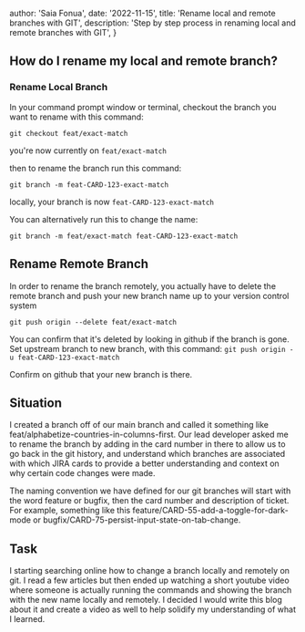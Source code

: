 
  author: 'Saia Fonua',
  date: '2022-11-15',
  title: 'Rename local and remote branches with GIT',
  description:
    'Step by step process in renaming local and remote branches with GIT',
}


## How do I rename my local and remote branch?

### Rename Local Branch

In your command prompt window or terminal, checkout the branch you want to rename with this command: 

`git checkout feat/exact-match`

you're now currently on `feat/exact-match`

then to rename the branch run this command:

`git branch -m feat-CARD-123-exact-match`

locally, your branch is now `feat-CARD-123-exact-match`

You can alternatively run this to change the name:

`git branch -m feat/exact-match feat-CARD-123-exact-match`

## Rename Remote Branch
In order to rename the branch remotely, you actually have to delete the remote branch and push your new branch name up to your version control system

`git push origin --delete feat/exact-match`

You can confirm that it's deleted by looking in github if the branch is gone.
Set upstream branch to new branch, with this command:
`git push origin -u feat-CARD-123-exact-match`

Confirm on github that your new branch is there.


## Situation
I created a branch off of our main branch and called it something like feat/alphabetize-countries-in-columns-first. Our lead developer asked me to rename the branch by adding in the card number in there to allow us to go back in the git history, and understand which branches are associated with which JIRA cards to provide a better understanding and context on why certain code changes were made. 

The naming convention we have defined for our git branches will start with the word feature or bugfix, then the card number and description of ticket. For example, something like this feature/CARD-55-add-a-toggle-for-dark-mode or bugfix/CARD-75-persist-input-state-on-tab-change. 

## Task
I starting searching online how to change a branch locally and remotely on git. I read a few articles but then ended up watching a short youtube video where someone is actually running the commands and showing the branch with the new name locally and remotely. I decided I would write this blog about it and create a video as well to help solidify my understanding of what I learned.
